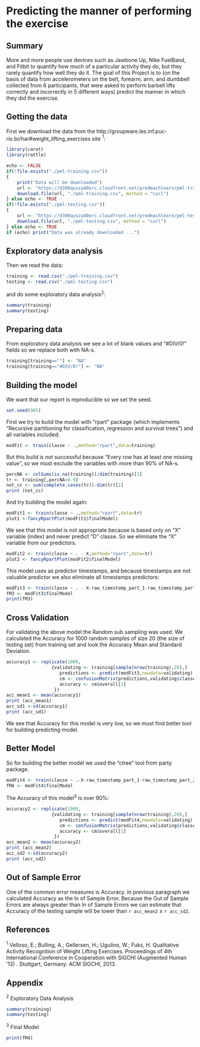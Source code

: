 Predicting the manner of performing the exercise
================================================


Summary
-----------------
More and more people use devices such as Jawbone Up, Nike FuelBand, and Fitbit to quantify how much of a particular activity they do, but they rarely quantify how well they do it. The goal of this Project is to (on the basis of data from accelerometers on the belt, forearm, arm, and dumbbell collected from 6 participants, that were asked to perform barbell lifts correctly and incorrectly in 5 different ways)  predict the manner in which they did the exercise.


Getting the data
----------------
First we download the data from the http://groupware.les.inf.puc-rio.br/har#weight_lifting_exercises site $^1$:

```r
library(caret)
library(rattle)
```

```r
echo <- FALSE
if(!file.exists("./pml-training.csv"))
{
    print("Data will be downloaded")
    url <- "https://d396qusza40orc.cloudfront.net/predmachlearn/pml-training.csv"
    download.file(url, "./pml-training.csv", method = "curl")
} else echo <- TRUE    
if(!file.exists("./pml-testing.csv"))
{
    url <- "https://d396qusza40orc.cloudfront.net/predmachlearn/pml-testing.csv"
    download.file(url, "./pml-testing.csv", method = "curl")
} else echo <- TRUE
if (echo) print("Data was already downloaded ...")
```

Exploratory data analysis
-------------------------
Then we read the data: 
```r
training <- read.csv("./pml-training.csv")
testing <- read.csv("./pml-testing.csv")
```
and do some exploratory data analysis$^2$:
```r
summary(training)
summary(testing)
```


Preparing data
--------------
From exploratory data analysis we see a lot of blank values and "#DIV/0!" fields so we replace both with NA-s.
```r
training[training==""] <- "NA"
training[training=="#DIV/0!"] <- "NA"
```

Building the model
------------------
We want that our report is reproducible so we set the seed.
```r
set.seed(965)
```

First we try to build the model with "rpart" package (which implements "Recursive partitioning for classification, regression and survival trees") and all variables included:
```r
modFit <- train(classe ~ .,method="rpart",data=training)
```
But this build is not successful because "Every row has at least one missing value", so we must exclude the variables with more than 90% of NA-s.

```r
percNA <- colSums(is.na(training))/dim(training)[1]
tr <- training[,percNA<0.9]
not_cc <- sum(complete.cases(tr))-dim(tr)[1]
print (not_cc)
```

And try building the model again:

```r
modFit1 <- train(classe ~ .,method="rpart",data=tr)
plot1 <-fancyRpartPlot(modFit1$finalModel)
```

We see that this model is not appropriate because is based only on "X" variable (index) and never predict "D" classe. So we eliminate the "X" variable from our predictors.

```r
modFit2 <- train(classe ~ . - X,method="rpart",data=tr)
plot2 <- fancyRpartPlot(modFit2$finalModel)
```

This model uses as predictor timestamps, and because timestamps are not valuable predictor we also eliminate all timestamps predictors:

```r
modFit3 <- train(classe ~ . - X-raw_timestamp_part_1-raw_timestamp_part_2-cvtd_timestamp,method="rpart",data=tr)
fM3 <- modFit3$finalModel
print(fM3)
```

Cross Validation
----------------
For validating the above model the Random sub sampling was used. We calculated the Accuracy for 1000 random samples of size 20 (the size of testing set) from training set and look the Accuracy Mean and Standard Deviation.

```r
accuracy1 <- replicate(1000,
                 {validating <- training[sample(nrow(training),20),]
                    predictions <- predict(modFit3,newdata=validating)
                    cm <- confusionMatrix(predictions,validating$classe)
                    accuracy <- cm$overall[1]
                  })
acc_mean1 <- mean(accuracy1)
print (acc_mean1)
acc_sd1 <-sd(accuracy1)
print (acc_sd1)
```

We see that Accuracy  for this model is very low, so we must find better tool for building predicting model.

Better Model
-----------

So for building the better model we used the "ctree" tool from party package.

```r
modFit4 <- train(classe ~ .-X-raw_timestamp_part_1-raw_timestamp_part_2-cvtd_timestamp,method="ctree",data=tr)
fM4 <- modFit4$finalModel
```

The Accuracy of this model$^3$ is over 90%:
```r
accuracy2 <- replicate(1000,
                 {validating <- training[sample(nrow(training),20),]
                    predictions <- predict(modFit4,newdata=validating)
                    cm <- confusionMatrix(predictions,validating$classe)
                    accuracy <- cm$overall[1]
                  })
acc_mean2 <- mean(accuracy2)
print (acc_mean2)
acc_sd2 <-sd(accuracy2)
print (acc_sd2)
```

Out of Sample Error
-------------------

One of the common error measures is Accuracy. In previous paragraph we calculated Accuracy as the In of Sample Error. Because the Out of Sample Errors are always greater than In of Sample Errors we can estimate that Accuracy of the testing sample will be lower than  `r acc_mean2` $\pm$ `r acc_sd2`.


References
----------
$^1$ Velloso, E.; Bulling, A.; Gellersen, H.; Ugulino, W.; Fuks, H. Qualitative Activity Recognition of Weight Lifting Exercises. Proceedings of 4th International Conference in Cooperation with SIGCHI (Augmented Human '13) . Stuttgart, Germany: ACM SIGCHI, 2013.

Appendix
--------

$^2$ Exploratory Data Analysis

```r
summary(training)
summary(testing)
```

$^3$ Final Model
```r
print(fM4)
```